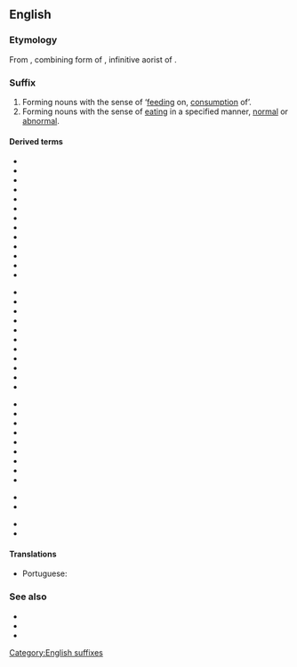 {{DEFAULTSORT:phagy}}
==English==
{{wikipedia}}
===Etymology===
From {{etyl|grc|en}} {{m|grc|-φαγία}}, combining form of {{m|grc|φαγεῖν||to eat}}, infinitive aorist of {{m|grc|ἐσθίω||I eat}}.

===Suffix===
{{head|en|suffixes}}

# Forming nouns with the sense of ‘[[feeding]] on, [[consumption]] of’.
# Forming nouns with the sense of [[eating]] in a specified manner, [[normal]] or [[abnormal]].

====Derived terms====
{{rel-top3|feeding on, consumption of}}
* {{l|en|adelphophagy}}
* {{l|en|androphagy}}
* {{l|en|autocoprophagy}}
* {{l|en|autophagy}}
* {{l|en|bacteriophagy}}
* {{l|en|coprophagy}}
* {{l|en|embryophagy}}
* {{l|en|encephalophagy}}
* {{l|en|endophagy}}
* {{l|en|entomophagy}}
* {{l|en|exophagy}}
* {{l|en|foliophagy}}
* {{l|en|geophagy}}
{{rel-mid3}}
* {{l|en|hematophagy}}
* {{l|en|lepidophagy}}
* {{l|en|matriphagy}}
* {{l|en|monophagy}}
* {{l|en|myrmecophagy}}
* {{l|en|oligophagy}}
* {{l|en|phytophagy}}
* {{l|en|polyphagy}}
* {{l|en|placentophagy}}
* {{l|en|necrophagy}}
* {{l|en|oophagy}}
{{rel-mid3}}
* {{l|en|ophiophagy}}
* {{l|en|paedophagy}}
* {{l|en|rhizophagy}}
* {{l|en|rhypophagy}}
* {{l|en|saprophagy}}
* {{l|en|theophagy}}
* {{l|en|xerophagy}}
* {{l|en|xylophagy}}
* {{l|en|zoophagy}}
{{rel-bottom}}

{{rel-top|feeding in a specific manner}}
* {{l|en|allotriophagy}}
* {{l|en|dysphagy}}
{{rel-mid}}
* {{l|en|poltophagy}}
* {{l|en|psomophagy}}
{{rel-bottom}}

====Translations====
{{trans-top|the consumption of}}
* Portuguese: {{t|pt|-fagia}}
{{trans-mid}}
{{trans-bottom}}

===See also===
* {{l|en|-phage}}
* {{l|en|-phagous}}
* {{l|en|-vore}}

[[Category:English suffixes]]